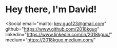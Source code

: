 
# Hey there, I'm David!

<Social
    email="mailto: kev.guo123@gmail.com"
    github="https://www.github.com/2018kguo"
    linkedin="https://www.linkedin.com/in/2018kguo/"
    medium="https://2018kguo.medium.com/"
>
</Social>